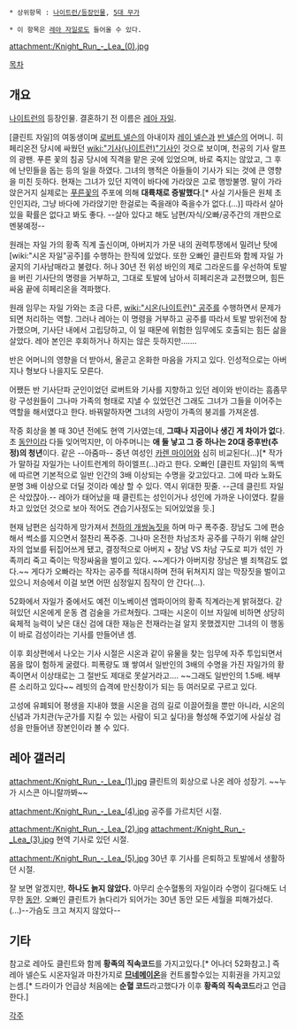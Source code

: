  * 상위항목 : [[나이트런/등장인물]], [[5대 무가]]

 * 이 항목은 [[레아 자일]]로도 들어올 수 있다.

attachment:/Knight_Run_-_Lea_(0).jpg

[[목차]]

== 개요 ==
[[나이트런]]의 등장인물. 결혼하기 전 이름은 [[레아 자일]].


[클린트 자일]의 여동생이며 [[로버트 넬슨]]의 아내이자 [[레이 넬슨]]과 [[반 넬슨]]의 어머니. 히페리온전 당시에 싸웠던 [[wiki:"기사(나이트런)"기사]]인 것으로 보이며, 천공의 기사 랄프의 광팬. 푸른 꽃의 침공 당시에 직격을 맡은 곳에 있었으며, 바로 죽지는 않았고, 그 후에 난민들을 돕는 등의 일을 하였다. 그녀의 행적은 아들들이 기사가 되는 것에 큰 영향을 미친 듯하다. 현재는 그녀가 있던 지역이 바다에 가라앉은 고로 행방불명. 말이 가라앉은거지 실제로는 [[푸른꽃]]의 주포에 의해 '''대륙채로 증발했다'''.[* 사실 기사들은 원체 초인인지라, 그냥 바다에 가라앉기만 한걸로는 죽을래야 죽을수가 없다.(...)]  따라서 살아있을 확률은 없다고 봐도 좋다. --살아 있다고 해도 남편/자식/오빠/공주간의 개판으로 멘붕예정--

원래는 자일 가의 황족 직계 출신이며, 아버지가 가문 내의 권력투쟁에서 밀려난 탓에 [wiki:"시온 자일"공주]를 수행하는 한직에 있었다. 또한 오빠인 클린트와 함께 자일 가 굴지의 기사남매라고 불렸다. 허나 30년 전 위성 바인의 제로 그라운드를 우선하여 토발을 버린 기사단의 명령을 거부하고, 그대로 토발에 남아서 히페리온과 교전했으며, 힘든 싸움 끝에 히페리온을 격파했다.

원래 임무는 자일 가와는 조금 다른, [[wiki:"시온(나이트런)" 공주]]를 수행하면서 문제가 되면 처리하는 역할. 그러나 레아는 이 명령을 거부하고 공주를 따라서 토발 방위전에 참가했으며, 기사단 내에서 고립당하고, 이 일 때문에 위험한 임무에도 호출되는 힘든 삶을 살았다. 레아 본인은 후회하거나 하지는 않은 듯하지만…….

반은 어머니의 영향을 더 받아서, 올곧고 온화한 마음을 가지고 있다. 인성적으로는 아버지나 형보다 나을지도 모른다.

어쨌든 반 기사단파 군인이었던 로버트와 기사를 지향하고 있던 레이와 반이라는 흠좀무랑 구성원들이 그나마 가족의 형태로 지낼 수 있었던건 그래도 그녀가 그들을 이어주는 역할을 해서였다고 한다. 바꿔말하자면 그녀의 사망이 가족의 붕괴를 가져온셈. 

작중 회상을 볼 때 30년 전에도 현역 기사였는데, '''그때나 지금이나 생긴 게 차이가 없'''다. 초 [[동안]]이라 다들 잊어먹지만, 이 아주머니는 '''애 둘 낳고 그 중 하나는 20대 중후반(추정)의 청년'''이다. 같은 --아줌마-- 중년 여성인 [[카렌 마이어]]와 심히 비교된다(…)[* 작가가 말하길 자일가는 나이트런계의 하이엘프(...)라고 한다. 오빠인 [클린트 자일]의 독백에 따르면 기본적으로 일반 인간의 3배 이상되는 수명을 갖고있다고. 그에 따라 노화도 분명 3배 이상으로 더딜 것이라 예상 할 수 있다. 역시 위대한 핏줄. --근데 클린트 자일은 삭았잖아.-- 레아가 태어났을 때 클린트는 성인이거나 성인에 가까운 나이였다. 칼을 차고 있었던 것으로 보아 적어도 견습기사정도는 되어있었을 듯.]

현재 남편은 심각하게 망가져서 [[천하의 개쌍놈]]짓을 하며 마구 폭주중. 장남도 그에 편승해서 썩소를 지으면서 절찬리 폭주중. 그나마 온전한 차남조차 공주를 구하기 위해 살인자의 업보를 뒤집어쓰게 됐고, 결정적으로 아버지 + 장남 VS 차남 구도로 피가 섞인 가족끼리 죽고 죽이는 막장싸움을 벌이고 있다. ~~게다가 아버지랑 장남은 별 죄책감도 없다.~~ 게다가 오빠라는 작자는 공주를 적대시하며 전혀 뒤쳐지지 않는 막장짓을 벌이고 있으니 저승에서 이걸 보면 어떤 심정일지 짐작이 안 간다(…).

52화에서 자일가 중에서도 예전 이노베이션 엠파이어의 황족 직계라는게 밝혀졌다. 갇혀있던 시온에게 운동 겸 검술을 가르쳐줬다. 그때는 시온이 이브 자일에 비하면 상당히 육체적 능력이 낮은 대신 검에 대한 재능은 천재라는걸 알지 못했겠지만 그녀의 이 행동이 바로 검성이라는 기사를 만들어낸 셈. 


이후 회상편에서 나오는 기사 시절은 시온과 같이 유물을 찾는 임무에 자주 투입되면서 몸을 많이 험하게 굴렸다. 피폭량도 꽤 쌓여서 일반인의 3배의 수명을 가진 자일가의 황족이면서 이상태로는 그 절반도 제대로 못살거라고…. ~~그래도 일반인의 1.5배. 배부른 소리하고 있다~~ 레빗의 습격에 만신창이가 되는 등 여러모로 구르고 있다.

고성에 유폐되어 평생을 지내야 했을 시온을 검의 길로 이끌어줬을 뿐만 아니라, 시온의 신념과 가치관(누군가를 지킬 수 있는 사람이 되고 싶다)을 형성해 주었기에 사실상 검성을 만들어낸 장본인이라 볼 수 있다.

== 레아 갤러리 ==
attachment:/Knight_Run_-_Lea_(1).jpg
클린트의 회상으로 나온 레아 성장기. ~~누가 시스콘 아니랄까봐~~

attachment:/Knight_Run_-_Lea_(4).jpg
공주를 가르치던 시절.

attachment:/Knight_Run_-_Lea_(2).jpg attachment:/Knight_Run_-_Lea_(3).jpg
현역 기사로 있던 시절.

attachment:/Knight_Run_-_Lea_(5).jpg
30년 후 기사를 은퇴하고 토발에서 생활하던 시절.


잘 보면 알겠지만, '''하나도 늙지 않았다.''' 아무리 순수혈통의 자일이라 수명이 길다해도 너무한 [[동안]]. 오빠인 클린트가 늙다리가 되어가는 30년 동안 모든 세월을 피해가셨다.(...)--가슴도 크고 쳐지지 않았다--

== 기타 ==
참고로 레아도 클린트와 함께 '''황족의 직속코드'''를 가지고있다.[* 어나더 52화참고.] 즉 레아 넬슨도 시온자일과 마찬가지로 '''[[므네메이온]]'''을 컨트롤할수있는 지휘권을 가지고있는셈.[* 드라이가 언급상 처음에는 '''순혈 코드'''라고했다가 이후 '''황족의 직속코드'''라고 언급한다.]


[[각주]]
